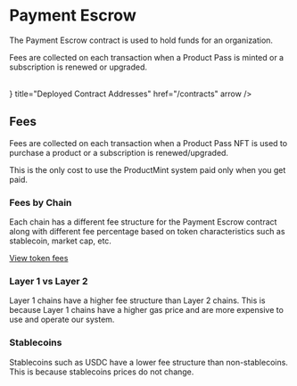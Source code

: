 
# Payment Escrow

The Payment Escrow contract is used to hold funds for an organization.

Fees are collected on each transaction when a Product Pass is minted or a subscription is renewed or upgraded.

<br/>
<Cards.Card
  icon={<ReceiptTextIcon />}
  title="Deployed Contract Addresses"
  href="/contracts"
  arrow
/>

## Fees

Fees are collected on each transaction when a Product Pass NFT is used to purchase a product or a subscription is renewed/upgraded.

<Callout emoji="💰">
This is the only cost to use the ProductMint system paid only when you get paid.
</Callout>

### Fees by Chain

Each chain has a different fee structure for the Payment Escrow contract along with different fee percentage based on token characteristics such as stablecoin, market cap, etc.

[View token fees](https://dashboard.productmint.io/tokens)

### Layer 1 vs Layer 2

Layer 1 chains have a higher fee structure than Layer 2 chains. This is because Layer 1 chains have a higher gas price and are more expensive to use and operate our system.

### Stablecoins

Stablecoins such as USDC have a lower fee structure than non-stablecoins. This is because stablecoins prices do not change.
